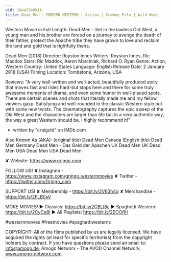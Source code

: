 ```yaml
---
vid: 1UeaIl4Ukjk
title: Dead Men | MODERN WESTERN | Action | Cowboy Film | Wild West
---
```


Western Movie in Full Length: Dead Men - Set in the lawless Old West, a young man and his brother are forced on a journey to avenge the death of their father, protect the Apache tribe they have grown to love and reclaim the land and gold that is rightfully theirs.

Dead Men (2018)
Director: Royston Innes
Writers: Royston Innes, Ric Maddox
Stars: Ric Maddox, Aaron Marciniak, Richard O. Ryan
Genre: Action, Western
Country: United States
Language: English
Release Date: 2 January 2018 (USA)
Filming Location: Tombstone, Arizona, USA

Reviews:
"A very well-written and well-acted, beautifully produced story that moves fast and rides hard-but stops here and there for some truly awesome moments of drama, and even some humor in well-placed spots. There are certain scenes and shots that literally made me and my fellow viewers gasp. Satisfying and well-rounded in the classic Western style but with some new twists. The cinematography captures the epic sweep of the Old West and the characters are larger than life but in a very authentic way, the way a great Western should be. I highly recommend it!"
- written by "craigold" on IMDb.com

Also Known As (AKA):
(original title) Dead Men
Canada (English title) Dead Men
Germany Dead Men - Das Gold der Apachen
UK Dead Men
UK Dead Men
USA Dead Men
USA Dead Men

✘ Website: https://www.grjngo.com

FOLLOW US!
✘ Instagram - https://www.instagram.com/grjngo_westernmovies
✘ Twitter - https://twitter.com/Grjngo_com

SUPPORT US!
✘ Membership - https://bit.ly/2V63h4q
✘ Merchandise - https://bit.ly/2FLB0sV

MORE MOVIES! 
► Classics: https://bit.ly/2CBLt8c 
► Spaghetti Western: https://bit.ly/2CyCe8I 
► All Playlists: https://bit.ly/2EOOfIH 

#westernmovies #freemovies #spaghettiwesterns

COPYRIGHT: All of the films published by us are legally licensed. We have acquired the rights (at least for specific territories) from the copyright holders by contract. If you have questions please send an email to: info@amogo.de, Amogo Networx - The AVOD Channel Network, www.amogo-networx.com.